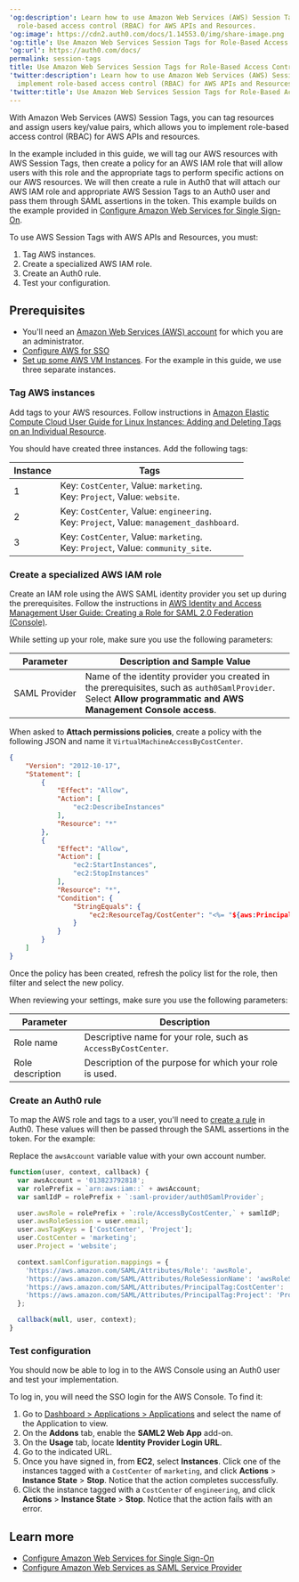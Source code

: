 ---
'og:description': Learn how to use Amazon Web Services (AWS) Session Tags to implement
  role-based access control (RBAC) for AWS APIs and Resources.
'og:image': https://cdn2.auth0.com/docs/1.14553.0/img/share-image.png
'og:title': Use Amazon Web Services Session Tags for Role-Based Access Control
'og:url': https://auth0.com/docs/
permalink: session-tags
title: Use Amazon Web Services Session Tags for Role-Based Access Control
'twitter:description': Learn how to use Amazon Web Services (AWS) Session Tags to
  implement role-based access control (RBAC) for AWS APIs and Resources.
'twitter:title': Use Amazon Web Services Session Tags for Role-Based Access Control
---
With Amazon Web Services (AWS) Session Tags, you can tag resources and assign users key/value pairs, which allows you to implement role-based access control (RBAC) for AWS APIs and resources.

In the example included in this guide, we will tag our AWS resources with AWS Session Tags, then create a policy for an AWS IAM role that will allow users with this role and the appropriate tags to perform specific actions on our AWS resources. We will then create a rule in Auth0 that will attach our AWS IAM role and appropriate AWS Session Tags to an Auth0 user and pass them through <Tooltip tip="Security Assertion Markup Language (SAML): Standardized protocol allowing two parties to exchange authentication information without a password." cta="View Glossary" href="/docs/glossary?term=SAML">SAML</Tooltip> assertions in the token. This example builds on the example provided in [Configure Amazon Web Services for Single Sign-On](/docs/customize/integrations/aws/configure-amazon-web-services-for-sso).

To use AWS Session Tags with AWS APIs and Resources, you must:

1. Tag AWS instances.
2. Create a specialized AWS IAM role.
3. Create an Auth0 rule.
4. Test your configuration.

## Prerequisites

* You'll need an [Amazon Web Services (AWS) account](https://portal.aws.amazon.com/billing/signup#/start) for which you are an administrator.
* [Configure AWS for SSO](/docs/customize/integrations/aws/configure-amazon-web-services-for-sso)
* [Set up some AWS VM Instances](https://docs.aws.amazon.com/AWSEC2/latest/UserGuide/EC2_GetStarted.html#ec2-launch-instance). For the example in this guide, we use three separate instances.

### Tag AWS instances

Add tags to your AWS resources. Follow instructions in [Amazon Elastic Compute Cloud User Guide for Linux Instances: Adding and Deleting Tags on an Individual Resource](https://docs.aws.amazon.com/AWSEC2/latest/UserGuide/Using_Tags.html#adding-or-deleting-tags).

You should have created three instances. Add the following tags:

<table class="table"><thead>
<tr>
<th>Instance</th>
<th>Tags</th>
</tr>
</thead>
<tbody>
<tr>
<td>1</td>
<td>Key: <code>CostCenter</code>, Value: <code>marketing</code>.<br/>Key: <code>Project</code>, Value: <code>website</code>.</td>
</tr>
<tr>
<td>2</td>
<td>Key: <code>CostCenter</code>, Value: <code>engineering</code>.<br/>Key: <code>Project</code>, Value: <code>management_dashboard</code>.</td>
</tr>
<tr>
<td>3</td>
<td>Key: <code>CostCenter</code>, Value: <code>marketing</code>.<br/>Key: <code>Project</code>, Value: <code>community_site</code>.</td>
</tr>
</tbody>
</table>

### Create a specialized AWS IAM role

Create an IAM role using the AWS SAML <Tooltip tip="Identity Provider (IdP): Service that stores and manages digital identities." cta="View Glossary" href="/docs/glossary?term=identity+provider">identity provider</Tooltip> you set up during the prerequisites. Follow the instructions in [AWS Identity and Access Management User Guide: Creating a Role for SAML 2.0 Federation (Console)](https://docs.aws.amazon.com/IAM/latest/UserGuide/id_roles_create_for-idp_saml.html).

While setting up your role, make sure you use the following parameters:

<table class="table"><thead>
<tr>
<th>Parameter</th>
<th>Description and Sample Value</th>
</tr>
</thead>
<tbody>
<tr>
<td>SAML Provider</td>
<td>Name of the identity provider you created in the prerequisites, such as <code>auth0SamlProvider</code>. Select <strong>Allow programmatic and AWS Management Console access</strong>.</td>
</tr>
</tbody>
</table>

When asked to **Attach permissions policies**, create a policy with the following JSON and name it `VirtualMachineAccessByCostCenter`.

```json lines
{
    "Version": "2012-10-17",
    "Statement": [
        {
            "Effect": "Allow",
            "Action": [
                "ec2:DescribeInstances"
            ],
            "Resource": "*"
        },
        {
            "Effect": "Allow",
            "Action": [
                "ec2:StartInstances",
                "ec2:StopInstances"
            ],
            "Resource": "*",
            "Condition": {
                "StringEquals": {
                    "ec2:ResourceTag/CostCenter": "<%= "${aws:PrincipalTag/CostCenter}" %>"
                }
            }
        }
    ]
}
```






Once the policy has been created, refresh the policy list for the role, then filter and select the new policy.

When reviewing your settings, make sure you use the following parameters:

<table class="table"><thead>
<tr>
<th>Parameter</th>
<th>Description</th>
</tr>
</thead>
<tbody>
<tr>
<td>Role name</td>
<td>Descriptive name for your role, such as <code>AccessByCostCenter</code>.</td>
</tr>
<tr>
<td>Role description</td>
<td>Description of the purpose for which your role is used.</td>
</tr>
</tbody>
</table>

### Create an Auth0 rule

To map the AWS role and tags to a user, you'll need to [create a rule](/docs/customize/rules/create-rules) in Auth0. These values will then be passed through the SAML assertions in the token. For the example:

<Callout icon="file-lines" color="#0EA5E9" iconType="regular">

Replace the `awsAccount` variable value with your own account number.

</Callout>

```javascript lines
function(user, context, callback) {
  var awsAccount = '013823792818';
  var rolePrefix = `arn:aws:iam::` + awsAccount; 
  var samlIdP = rolePrefix + `:saml-provider/auth0SamlProvider`;

  user.awsRole = rolePrefix + `:role/AccessByCostCenter,` + samlIdP;
  user.awsRoleSession = user.email;
  user.awsTagKeys = ['CostCenter', 'Project'];
  user.CostCenter = 'marketing';
  user.Project = 'website';

  context.samlConfiguration.mappings = {
    'https://aws.amazon.com/SAML/Attributes/Role': 'awsRole',
    'https://aws.amazon.com/SAML/Attributes/RoleSessionName': 'awsRoleSession',
    'https://aws.amazon.com/SAML/Attributes/PrincipalTag:CostCenter': 'CostCenter',
    'https://aws.amazon.com/SAML/Attributes/PrincipalTag:Project': 'Project'
  };

  callback(null, user, context);
}
```






### Test configuration

You should now be able to log in to the AWS Console using an Auth0 user and test your implementation.

To log in, you will need the <Tooltip tip="Single Sign-On (SSO): Service that, after a user logs into one applicaton, automatically logs that user in to other applications." cta="View Glossary" href="/docs/glossary?term=SSO">SSO</Tooltip> login for the AWS Console. To find it:

1. Go to [Dashboard > Applications > Applications](https://manage.auth0.com/#/applications) and select the name of the Application to view.
2. On the **Addons** tab, enable the **SAML2 Web App** add-on.
3. On the **Usage** tab, locate **Identity Provider Login URL**.
4. Go to the indicated URL.
5. Once you have signed in, from **EC2**, select **Instances**. Click one of the instances tagged with a `CostCenter` of `marketing`, and click **Actions** > **Instance State** > **Stop**. Notice that the action completes successfully.
6. Click the instance tagged with a `CostCenter` of `engineering`, and click **Actions** > **Instance State** > **Stop**. Notice that the action fails with an error.

## Learn more

* [Configure Amazon Web Services for Single Sign-On](/docs/customize/integrations/aws/configure-amazon-web-services-for-sso)
* [Configure Amazon Web Services as SAML Service Provider](/docs/authenticate/single-sign-on/outbound-single-sign-on/configure-auth0-saml-identity-provider/configure-saml2-web-app-addon-for-aws)